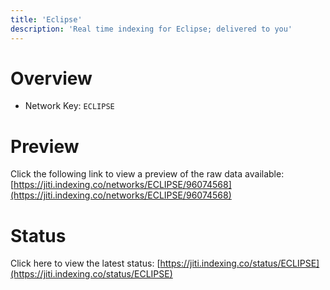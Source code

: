 ```yaml
---
title: 'Eclipse'
description: 'Real time indexing for Eclipse; delivered to you'
---
```


# Overview
- Network Key: `ECLIPSE`

# Preview
Click the following link to view a preview of the raw data available: [https://jiti.indexing.co/networks/ECLIPSE/96074568](https://jiti.indexing.co/networks/ECLIPSE/96074568)

# Status
Click here to view the latest status: [https://jiti.indexing.co/status/ECLIPSE](https://jiti.indexing.co/status/ECLIPSE)
